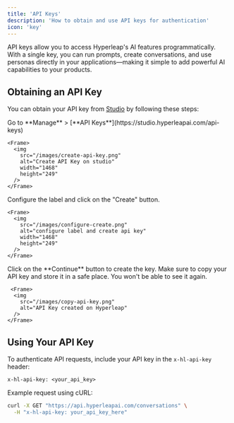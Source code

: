 ```yaml
---
title: 'API Keys'
description: 'How to obtain and use API keys for authentication'
icon: 'key'
---
```


API keys allow you to access Hyperleap's AI features programmatically. With a single key, you can run prompts, create conversations, and use personas directly in your applications—making it simple to add powerful AI capabilities to your products.

## Obtaining an API Key

You can obtain your API key from [Studio](https://studio.hyperleapai.com) by following these steps: 

<Steps>
  <Step title="Go to API Console">
    Go to **Manage** > [**API Keys**](https://studio.hyperleapai.com/api-keys) 

    <Frame>
      <img
        src="/images/create-api-key.png"
        alt="Create API Key on studio"
        width="1468"
        height="249"
      />
    </Frame>

  </Step>
  <Step title="Create API Key">
    Configure the label and click on the "Create" button.

    <Frame>
      <img
        src="/images/configure-create.png"
        alt="configure label and create api key"
        width="1468"
        height="249"
      />
    </Frame>

  </Step>
  <Step title="Copy API Key">
    Click on the **Continue** button to create the key. Make sure to copy your API key and store it in a safe place. You won't be able to see it again.

     <Frame>
      <img
        src="/images/copy-api-key.png"
        alt="API Key created on Hyperleap"
      />
    </Frame>
  </Step>
</Steps>

## Using Your API Key

To authenticate API requests, include your API key in the `x-hl-api-key` header:

```
x-hl-api-key: <your_api_key>
```

Example request using cURL:

```bash
curl -X GET "https://api.hyperleapai.com/conversations" \
  -H "x-hl-api-key: your_api_key_here"
```
